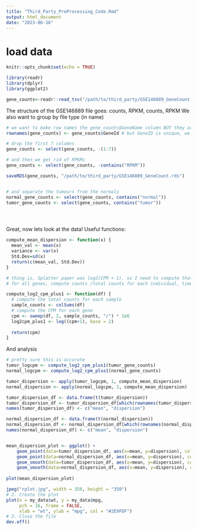 ```yaml
---
title: "Third_Party_PreProcessing_Code.Rmd"
output: html_document
date: "2023-06-16"
---
```


# load data
```r
knitr::opts_chunk$set(echo = TRUE)

library(readr)
library(dplyr)
library(ggplot2)

gene_counts<-readr::read_tsv("/path/to/third_party/GSE146889_GeneCount.tsv")

```

The structure of the GSE146889 file goes: counts, RPKM, counts, RPKM
We also want to group by file type (in name)
```r
# we want to make row names the gene_counts$GeneName column BUT they aren't unique
rownames(gene_counts) <- gene_counts$GeneId # but GeneID is unique, we can always convert later

# drop the first 7 columns
gene_counts <- select(gene_counts, -(1:7))

# and then we get rid of RPKMs
gene_counts <- select(gene_counts, -contains("RPKM"))

saveRDS(gene_counts, "/path/to/third_party/GSE146889_GeneCount.rds")


# and separate the tumours from the normals
normal_gene_counts <- select(gene_counts, contains("normal"))
tumor_gene_counts <- select(gene_counts, contains("tumor"))





```

Great, now lets look at the data!
Useful functions:
```r
compute_mean_dispersion <- function(x) {
  mean_val <- mean(x)
  variance <- var(x)
  Std.Dev=sd(x)
  return(c(mean_val, Std.Dev))
}

# thing is, Splatter paper was log2(CPM + 1), so I need to compute that
# for all genes, compute counts /total counts for each individual, times a million

compute_log2_cpm_plus1 <- function(df) {
  # compute the total counts for each sample
  sample_counts <- colSums(df)
  # compute the CPM for each gene
  cpm <- sweep(df, 2, sample_counts, "/") * 1e6
  log2cpm_plus1 <- log((cpm+1), base = 2)
  
  return(cpm)
}
```

And analysis
```r
# pretty sure this is accurate
tumor_logcpm <- compute_log2_cpm_plus1(tumor_gene_counts)
normal_logcpm <- compute_log2_cpm_plus1(normal_gene_counts)

tumor_dispersion <- apply(tumor_logcpm, 1, compute_mean_dispersion)
normal_dispersion <- apply(normal_logcpm, 1, compute_mean_dispersion)

tumor_dispersion_df <- data.frame(t(tumor_dispersion))
tumor_dispersion_df <- tumor_dispersion_df[which(rownames(tumor_dispersion_df) != "ENSG00000251562"),]
names(tumor_dispersion_df) <- c("mean", "dispersion")

normal_dispersion_df <- data.frame(t(normal_dispersion))
normal_dispersion_df <- normal_dispersion_df[which(rownames(normal_dispersion_df) != "ENSG00000251562"),]
names(normal_dispersion_df) <- c("mean", "dispersion")


mean_dispersion_plot <- ggplot() + 
    geom_point(data=tumor_dispersion_df, aes(x=mean, y=dispersion), colour="blue", alpha = 0.2) +
    geom_point(data=normal_dispersion_df, aes(x=mean, y=dispersion), colour="green", alpha = 0.2) +
    geom_smooth(data=tumor_dispersion_df, aes(x=mean, y=dispersion), colour="blue", method = "loess") +
    geom_smooth(data=normal_dispersion_df, aes(x=mean, y=dispersion), colour="green", method = "loess") 
    
plot(mean_dispersion_plot)

jpeg("rplot.jpg", width = 350, height = "350")
# 2. Create the plot
plot(x = my_data$wt, y = my_data$mpg,
     pch = 16, frame = FALSE,
     xlab = "wt", ylab = "mpg", col = "#2E9FDF")
# 3. Close the file
dev.off()



```



